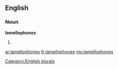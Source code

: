 ==English==

===Noun===
'''lamellophones'''

# {{plural of|[[lamellophone]]}}

[[Category:English plurals]]

[[ar:lamellophones]]
[[fr:lamellophones]]
[[my:lamellophones]]